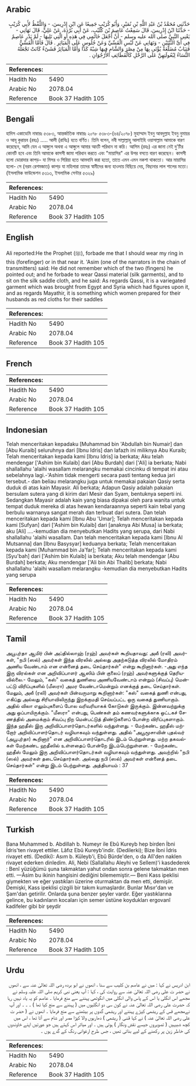 ## Arabic


<div dir="rtl" lang="ar" style={{fontSize:'larger',backgroundColor:'#f8f9fa',padding:20}}>
حَدَّثَنِي مُحَمَّدُ بْنُ عَبْدِ اللَّهِ بْنِ نُمَيْرٍ، وَأَبُو كُرَيْبٍ جَمِيعًا عَنِ ابْنِ إِدْرِيسَ، - وَاللَّفْظُ لأَبِي كُرَيْبٍ - حَدَّثَنَا ابْنُ إِدْرِيسَ، قَالَ سَمِعْتُ عَاصِمَ بْنَ كُلَيْبٍ، عَنْ أَبِي بُرْدَةَ، عَنْ عَلِيٍّ، قَالَ نَهَانِي - يَعْنِي النَّبِيَّ صلى الله عليه وسلم - أَنْ أَجْعَلَ خَاتَمِي فِي هَذِهِ أَوِ الَّتِي تَلِيهَا - لَمْ يَدْرِ عَاصِمٌ فِي أَىِّ الثِّنْتَيْنِ - وَنَهَانِي عَنْ لُبْسِ الْقَسِّيِّ وَعَنْ جُلُوسٍ عَلَى الْمَيَاثِرِ ‏.‏ قَالَ فَأَمَّا الْقَسِّيُّ فَثِيَابٌ مُضَلَّعَةٌ يُؤْتَى بِهَا مِنْ مِصْرَ وَالشَّامِ فِيهَا شِبْهُ كَذَا وَأَمَّا الْمَيَاثِرُ فَشَىْءٌ كَانَتْ تَجْعَلُهُ النِّسَاءُ لِبُعُولَتِهِنَّ عَلَى الرَّحْلِ كَالْقَطَائِفِ الأُرْجُوَانِ ‏.‏
</div>
<div style={{backgroundColor:'#f8f9fa',padding:20, marginBottom: 10}}><table> <thead> <tr> <th>References:</th> <th></th> </tr> </thead> <tbody><tr><td>Hadith No</td><td>5490</td></tr><tr><td>Arabic No</td><td>2078.04</td></tr><tr><td>Reference</td><td>Book 37 Hadith 105</td></tr></tbody></table></div>

## Bengali


<div dir="ltr" lang="bn" style={{fontSize:'larger',backgroundColor:'#f8f9fa',padding:20}}>
হাদিস একাডেমি নাম্বারঃ ৫৩৮৩, আন্তর্জাতিক নাম্বারঃ ২০৭৮ ৫৩৮৩-(৬৪/২০৭৮) মুহাম্মাদ ইবনু আবদুল্লাহ ইবনু নুমায়র ও আবূ কুরায়ব (রহঃ) ..... আলী (রাযিঃ) হতে বর্ণিত। তিনি বলেন, নবী সাল্লাল্লাহু আলাইহি ওয়াসাল্লাম আমাকে বারণ করেছেন, আমি যেন এ আঙ্গুলে অথবা এ আঙ্গুলে আমার আংটি পরিধান না করি। আসিম (রহঃ) এর জানা নেই দু'টির কোনটি হবে এবং তিনি আমাকে কাসসী জামা পরিধান করতে এবং "মায়াসির" এর উপর বসতে বারণ করেছেন। কাসসী হলো ডোরাদার কাপড়- যা মিসর ও সিরিয়া হতে আমদানি করা হতো, তাতে এমন এমন নকশা থাকতো। আর মায়াসির হলো- সে (নরম রেশমজাত) কাপড় যা মহিলারা তাদের স্বামীদের জন্য হাওদায় বিছিয়ে দেয়, বিছানার লাল শালের মতো। (ইসলামিক ফাউন্ডেশন ৫৩১৩, ইসলামিক সেন্টার ৫৩২৯)
</div>
<div style={{backgroundColor:'#f8f9fa',padding:20, marginBottom: 10}}><table> <thead> <tr> <th>References:</th> <th></th> </tr> </thead> <tbody><tr><td>Hadith No</td><td>5490</td></tr><tr><td>Arabic No</td><td>2078.04</td></tr><tr><td>Reference</td><td>Book 37 Hadith 105</td></tr></tbody></table></div>

## English


<div dir="ltr" lang="en" style={{fontSize:'larger',backgroundColor:'#f8f9fa',padding:20}}>
Ali reported:He the Prophet (ﷺ), forbade me that I should wear my ring in this (forefinger) or in that near it. 'Asim (one of the narrators in the chain of transmitters) said: He did not remember which of the two (fingers) he pointed out; and he forbade to wear Qassi material (silk garments), and to sit on the silk saddle cloth, and he said: As regards Qassi, it is a variegated garment which was brought from Egypt and Syria which had figures upon it, and as regards Mayathir, it is something which women prepared for their husbands as red cloths for their saddles
</div>
<div style={{backgroundColor:'#f8f9fa',padding:20, marginBottom: 10}}><table> <thead> <tr> <th>References:</th> <th></th> </tr> </thead> <tbody><tr><td>Hadith No</td><td>5490</td></tr><tr><td>Arabic No</td><td>2078.04</td></tr><tr><td>Reference</td><td>Book 37 Hadith 105</td></tr></tbody></table></div>

## French


<div dir="ltr" lang="fr" style={{fontSize:'larger',backgroundColor:'#f8f9fa',padding:20}}>

</div>
<div style={{backgroundColor:'#f8f9fa',padding:20, marginBottom: 10}}><table> <thead> <tr> <th>References:</th> <th></th> </tr> </thead> <tbody><tr><td>Hadith No</td><td>5490</td></tr><tr><td>Arabic No</td><td>2078.04</td></tr><tr><td>Reference</td><td>Book 37 Hadith 105</td></tr></tbody></table></div>

## Indonesian


<div dir="ltr" lang="id" style={{fontSize:'larger',backgroundColor:'#f8f9fa',padding:20}}>
Telah menceritakan kepadaku [Muhammad bin 'Abdullah bin Numair] dan [Abu Kuraib] seluruhnya dari [Ibnu Idris] dan lafazh ini miliknya Abu Kuraib; Telah menceritakan kepada kami [Ibnu Idris] ia berkata; Aku telah mendengar ['Ashim bin Kulaib] dari [Abu Burdah] dari ['Ali] ia berkata; Nabi shallallahu 'alaihi wasallam melarangku memakai cincinku di tempat ini atau sebelahnya lagi.-'Ashim tidak mengerti secara pasti tentang kedua jari tersebut.- dan beliau melarangku juga untuk memakai pakaian Qasiy serta duduk di atas kain Mayasir. Ali berkata; Adapun Qasiy adalah pakaian bersulam sutera yang di kirim dari Mesir dan Syam, bentuknya seperti ini. Sedangkan Mayasir adalah kain yang biasa dipakai oleh para wanita untuk tempat duduk mereka di atas hewan kendaraannya seperti kain tebal yang berbulu warnanya sangat merah dan terbuat dari sutera. Dan telah menceritakan kepada kami [Ibnu Abu 'Umar]; Telah menceritakan kepada kami [Sufyan] dari ['Ashim bin Kulaib] dari [anaknya Abi Musa] ia berkata; aku [Ali] ….-kemudian dia menyebutkan Hadits yang serupa, dari Nabi shallallahu 'alaihi wasallam. Dan telah menceritakan kepada kami [Ibnu Al Mutsanna] dan [Ibnu Basysyar] keduanya berkata; Telah menceritakan kepada kami [Muhammad bin Ja'far]; Telah menceritakan kepada kami [Syu'bah] dari ['Ashim bin Kulaib] ia berkata; Aku telah mendengar [Abu Burdah] berkata; Aku mendengar ['Ali bin Abi Thalib] berkata; Nabi shallallahu 'alaihi wasallam melarangku -kemudian dia menyebutkan Hadits yang serupa
</div>
<div style={{backgroundColor:'#f8f9fa',padding:20, marginBottom: 10}}><table> <thead> <tr> <th>References:</th> <th></th> </tr> </thead> <tbody><tr><td>Hadith No</td><td>5490</td></tr><tr><td>Arabic No</td><td>2078.04</td></tr><tr><td>Reference</td><td>Book 37 Hadith 105</td></tr></tbody></table></div>

## Tamil


<div dir="ltr" lang="ta" style={{fontSize:'larger',backgroundColor:'#f8f9fa',padding:20}}>
அபூபுர்தா ஆமிர் பின் அப்தில்லாஹ் (ரஹ்) அவர்கள் கூறியதாவது: அலீ (ரலி) அவர்கள், "நபி (ஸல்) அவர்கள் இந்த விரலில் அல்லது அதற்கடுத்த விரலில் மோதிரம் அணிய வேண்டாம் என என்னைத் தடை செய்தார்கள்" என்று கூறினார்கள். -அது எந்த இரு விரல்கள் என அறிவிப்பாளர் ஆஸிம் பின் குலைப் (ரஹ்) அவர்களுக்குத் தெரியவில்லை.- மேலும், "கஸ்" வகைத் துணியை அணியவேண்டாம் என்றும் (சிவப்பு) மென்பட்டு விரிப்புகளில் (மீஸரா) அமர வேண்டாமென்றும் எனக்குத் தடை செய்தார்கள். மேலும், அலீ (ரலி) அவர்கள் பின்வருமாறு கூறினார்கள்: "கஸ்" வகைத் துணி என்பது, எகிப்து அல்லது சிரியாவிலிருந்து இறக்குமதி செய்யப்பட்ட ஒரு வகைத் துணியாகும். அதில் விலா எலும்புகளைப் போல வரிவரியாகக் கோடுகள் இருக்கும். இன்னவற்றுக்கு அது ஒப்பாயிருக்கும். "மீஸரா" என்பது, பெண்கள் தம் கணவர்களுக்காக ஒட்டகச் சேணத்தில் அமைக்கும் சிவப்பு நிற மென்பட்டுத் திண்டுகளைப் போன்ற விரிப்புகளாகும். இந்த ஹதீஸ் இரு அறிவிப்பாளர்தொடர்களில் வந்துள்ளது. - மேற்கண்ட ஹதீஸ் மற்றோர் அறிவிப்பாளர்தொடர் வழியாகவும் வந்துள்ளது. அதில் "அபூமூசாவின் புதல்வர் (அபூபுர்தா) கூறினார்" என அறிவிப்பாளர்தொடரில் இடம் பெற்றுள்ளது. மற்ற தகவல்கள் மேற்கண்ட ஹதீஸில் உள்ளதைப் போன்றே இடம்பெற்றுள்ளன. - மேற்கண்ட ஹதீஸ் மேலும் இரு அறிவிப்பாளர்தொடர்கள் வழியாகவும் வந்துள்ளது. அவற்றில் "நபி (ஸல்) அவர்கள் தடைசெய்தார்கள். அல்லது நபி (ஸல்) அவர்கள் என்னைத் தடை செய்தார்கள்" என்று இடம் பெற்றுள்ளது. அத்தியாயம் : 37
</div>
<div style={{backgroundColor:'#f8f9fa',padding:20, marginBottom: 10}}><table> <thead> <tr> <th>References:</th> <th></th> </tr> </thead> <tbody><tr><td>Hadith No</td><td>5490</td></tr><tr><td>Arabic No</td><td>2078.04</td></tr><tr><td>Reference</td><td>Book 37 Hadith 105</td></tr></tbody></table></div>

## Turkish


<div dir="ltr" lang="tr" style={{fontSize:'larger',backgroundColor:'#f8f9fa',padding:20}}>
Bana Muhammed b. Abdillah b. Numeyr ile Ebû Kureyb hep birden İbni İdris'ten rivayet ettiler. Lâfız Ebû Kureyb'indir. (Dedilerki); Bize İbni İdris rivayet etti. (Dediki): Asım b. Küleyb'i, Ebû Bürde'den, o da Alî'den naklen rivayet ederken dinledim. Ali, Nebi (Sallallahu Aleyhi ve Sellem)'i kasdederek : Benî yüzüğümü şuna takmaktan yahut ondan sonra gelene takmaktan men etti. —Âsim bu ikinin hangisini dediğini bilememiştir.— Beni Kass ipeklisi giymekten ve eğer yastıkları üzerine oturmaktan da men etti, demişiir. Demişki, Kass ipeklisi çizgili bir takım kumaşlardır. Bunlar Mısır'dan ve Şam'dan getirilir. Onlarda şuna benzer şeyler vardır. Eğer yastıklarına gelince, bu kadınların kocaları için semer üstüne koydukları ergovanî kadifeler gibi bir şeydir
</div>
<div style={{backgroundColor:'#f8f9fa',padding:20, marginBottom: 10}}><table> <thead> <tr> <th>References:</th> <th></th> </tr> </thead> <tbody><tr><td>Hadith No</td><td>5490</td></tr><tr><td>Arabic No</td><td>2078.04</td></tr><tr><td>Reference</td><td>Book 37 Hadith 105</td></tr></tbody></table></div>

## Urdu


<div dir="rtl" lang="ur" style={{fontSize:'larger',backgroundColor:'#f8f9fa',padding:20}}>
ابن ادریس نے کہا : میں نے عاصم بن کلیب سے سنا ، انھوں نے ابو بردہ رضی اللہ تعالیٰ عنہ سے ، انھوں نے حضر ت علی رضی اللہ تعالیٰ عنہ سے روایت کی ، کہا : آپ یعنی نبی کریم صلی اللہ علیہ وسلم نے مجھے اس انگلی یا اس کے پاس والی انگلی میں انگوٹھی پہننے سے منع فرمایا ۔ عاصم کو یہ یاد نہیں رہا کہ حضرت علی رضی اللہ تعالیٰ عنہ نے کون سی دو انگلیوں میں ( پہننے سے منع کیا تھا ) ۔ ۔ ۔ اور آپ نےمجھے قس کے ریشمی کپڑے پہننے اور ریشمی گدوں پر بیٹھنے سے منع فرمایا ۔ انھوں نے ( حضر ت علی رضی اللہ تعالیٰ عنہ ) نے کہا قَسَی ( ریشمی ) دھاریوں والا کپڑا مصر اور شام سے آتا تھا ، اس میں کچھ شبیہیں ( تصویروں جیسے نقش ونگار ) ہوتی ہیں ۔ اور میاثر اس کہتے ہیں جو عورتیں اپنے خاوندوں کی خاطر زین پر رکھنے کے لیے بناتی تھیں ، جس طرح ارغوانی رنگ کے گدے ہوں ۔
</div>
<div style={{backgroundColor:'#f8f9fa',padding:20, marginBottom: 10}}><table> <thead> <tr> <th>References:</th> <th></th> </tr> </thead> <tbody><tr><td>Hadith No</td><td>5490</td></tr><tr><td>Arabic No</td><td>2078.04</td></tr><tr><td>Reference</td><td>Book 37 Hadith 105</td></tr></tbody></table></div>